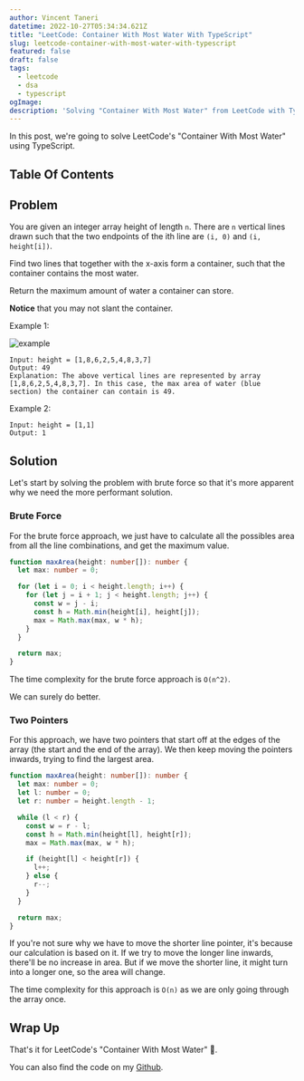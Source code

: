 ```yaml
---
author: Vincent Taneri
datetime: 2022-10-27T05:34:34.621Z
title: "LeetCode: Container With Most Water With TypeScript"
slug: leetcode-container-with-most-water-with-typescript
featured: false
draft: false
tags:
  - leetcode
  - dsa
  - typescript
ogImage:
description: 'Solving "Container With Most Water" from LeetCode with TypeScript.'
---
```



In this post, we're going to solve LeetCode's "Container With Most Water" using TypeScript.

## Table Of Contents

## Problem

You are given an integer array height of length `n`. There are `n` vertical lines drawn such that the two endpoints of the ith line are `(i, 0)` and `(i, height[i])`.

Find two lines that together with the x-axis form a container, such that the container contains the most water.

Return the maximum amount of water a container can store.

**Notice** that you may not slant the container.

Example 1:

<img src={exampleImg} alt="example" />

```
Input: height = [1,8,6,2,5,4,8,3,7]
Output: 49
Explanation: The above vertical lines are represented by array [1,8,6,2,5,4,8,3,7]. In this case, the max area of water (blue section) the container can contain is 49.
```

Example 2:

```
Input: height = [1,1]
Output: 1
```

## Solution

Let's start by solving the problem with brute force so that it's more apparent why we need the more performant solution.

### Brute Force

For the brute force approach, we just have to calculate all the possibles area from all the line combinations, and get the maximum value.

```ts
function maxArea(height: number[]): number {
  let max: number = 0;

  for (let i = 0; i < height.length; i++) {
    for (let j = i + 1; j < height.length; j++) {
      const w = j - i;
      const h = Math.min(height[i], height[j]);
      max = Math.max(max, w * h);
    }
  }

  return max;
}
```

The time complexity for the brute force approach is `O(n^2)`.

We can surely do better.

### Two Pointers

For this approach, we have two pointers that start off at the edges of the array (the start and the end of the array). We then keep moving the pointers inwards, trying to find the largest area.

```ts
function maxArea(height: number[]): number {
  let max: number = 0;
  let l: number = 0;
  let r: number = height.length - 1;

  while (l < r) {
    const w = r - l;
    const h = Math.min(height[l], height[r]);
    max = Math.max(max, w * h);

    if (height[l] < height[r]) {
      l++;
    } else {
      r--;
    }
  }

  return max;
}
```

If you're not sure why we have to move the shorter line pointer, it's because our calculation is based on it. If we try to move the longer line inwards, there'll be no increase in area. But if we move the shorter line, it might turn into a longer one, so the area will change.

The time complexity for this approach is `O(n)` as we are only going through the array once.

## Wrap Up

That's it for LeetCode's "Container With Most Water" 🎉.

You can also find the code on my [Github](https://github.com/tanerijun/ts-leetcode).
